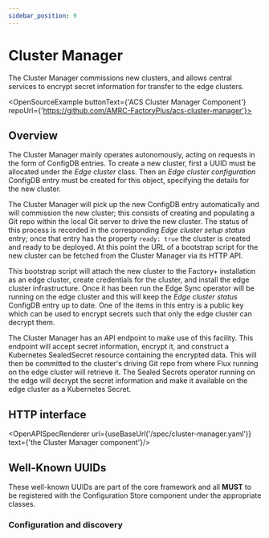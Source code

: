 ```yaml
---
sidebar_position: 9
---
```



# Cluster Manager

The Cluster Manager commissions new clusters, and allows central
services to encrypt secret information for transfer to the edge
clusters.

<OpenSourceExample buttonText={'ACS Cluster Manager Component'}
                   repoUrl={'https://github.com/AMRC-FactoryPlus/acs-cluster-manager'}></OpenSourceExample>

## Overview

<CentralCluster hilite="cluster-manager"/>

The Cluster Manager mainly operates autonomously, acting on requests in
the form of ConfigDB entries. To create a new cluster, first a UUID must
be allocated under the _Edge cluster_ class. Then an _Edge cluster
configuration_ ConfigDB entry must be created for this object,
specifying the details for the new cluster.

The Cluster Manager will pick up the new ConfigDB entry automatically
and will commission the new cluster; this consists of creating and
populating a Git repo within the local Git server to drive the new
cluster. The status of this process is recorded in the corresponding
_Edge cluster setup status_ entry; once that entry has the property
`ready: true` the cluster is created and ready to be deployed. At this
point the URL of a bootstrap script for the new cluster can be fetched
from the Cluster Manager via its HTTP API.

This bootstrap script will attach the new cluster to the Factory+
installation as an edge cluster, create credentials for the cluster, and
install the edge cluster infrastructure. Once it has been run the Edge
Sync operator will be running on the edge cluster and this will keep the
_Edge cluster status_ ConfigDB entry up to date. One of the items in
this entry is a public key which can be used to encrypt secrets such
that only the edge cluster can decrypt them.

The Cluster Manager has an API endpoint to make use of this facility.
This endpoint will accept secret information, encrypt it, and construct
a Kubernetes SealedSecret resource containing the encrypted data. This
will then be committed to the cluster's driving Git repo from where Flux
running on the edge cluster will retrieve it. The Sealed Secrets
operator running on the edge will decrypt the secret information and
make it available on the edge cluster as a Kubernetes Secret.

## HTTP interface

<OpenAPISpecRenderer url={useBaseUrl('/spec/cluster-manager.yaml')}
    text={'the Cluster Manager component'}/>

## Well-Known UUIDs

These well-known UUIDs are part of the core framework and all **MUST**
to be registered with the Configuration Store component under the
appropriate classes.

### Configuration and discovery

<WellKnownUUID type='Service Function' name='Cluster Manager'
               uuid='2706aa43-a826-441e-9cec-cd3d4ce623c2'
               description='The Service UUID used for locating the Cluster Manager endpoints'/>

<WellKnownUUID type="Class" name="Edge cluster"
    uuid="f24d354d-abc1-4e32-98e1-0667b3e40b61"
    description="ConfigDB Class used for edge cluster UUIDs"/>

<WellKnownUUID type="Application" name="Edge cluster configuration"
    uuid="bdb13634-0b3d-4e38-a065-9d88c12ee78d"
    description="Requested configuration for an edge cluster"/>

<WellKnownUUID type="Application" name="Edge cluster setup status"
    uuid="747a62c9-1b66-4a2e-8dd9-0b70a91b6b75"
    description="Private status entry used by the Cluster Manager"/>
